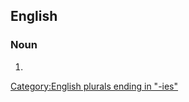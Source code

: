 ==English==

===Noun===
{{head|en|noun plural form}}

# {{plural of|nonny|lang=en}}

[[Category:English plurals ending in "-ies"]]